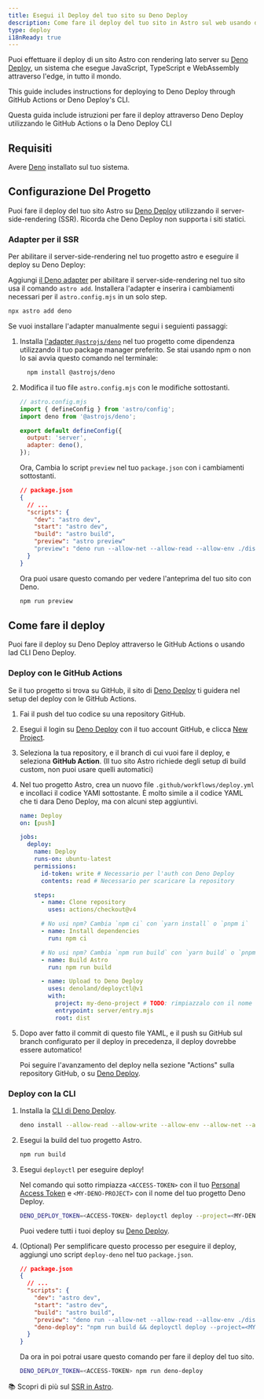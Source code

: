 ```yaml
---
title: Esegui il Deploy del tuo sito su Deno Deploy
description: Come fare il deploy del tuo sito in Astro sul web usando deno.
type: deploy
i18nReady: true
---
```


Puoi effettuare il deploy di un sito Astro con rendering lato server su [Deno Deploy](https://deno.com/deploy), un sistema che esegue JavaScript, TypeScript e WebAssembly attraverso l'edge, in tutto il mondo.

This guide includes instructions for deploying to Deno Deploy through GitHub Actions or Deno Deploy's CLI.

Questa guida include istruzioni per fare il deploy attraverso Deno Deploy utilizzando le GitHub Actions o la Deno Deploy CLI

## Requisiti

Avere [Deno](https://deno.com/) installato sul tuo sistema.

## Configurazione Del Progetto

Puoi fare il deploy del tuo sito Astro su [Deno Deploy](https://deno.com/deploy) utilizzando il server-side-rendering (SSR). Ricorda che Deno Deploy non supporta i siti statici.

### Adapter per il SSR

Per abilitare il server-side-rendering nel tuo progetto astro e eseguire il deploy su Deno Deploy:

Aggiungi [il Deno adapter][Deno adapter] per abilitare il server-side-rendering nel tuo sito usa il comando `astro add`. Installera l'adapter e inserira i cambiamenti necessari per il `astro.config.mjs` in un solo step.

```bash
npx astro add deno
```

Se vuoi installare l'adapter manualmente segui i seguienti passaggi:

1. Installa [l'adapter `@astrojs/deno`][Deno adapter] nel tuo progetto come dipendenza utilizzando il tuo package manager preferito. Se stai usando npm o non lo sai avvia questo comando nel terminale:

    ```bash
      npm install @astrojs/deno
    ```

1. Modifica il tuo file `astro.config.mjs` con le modifiche sottostanti.

    ```js ins={3,6-7}
    // astro.config.mjs
    import { defineConfig } from 'astro/config';
    import deno from '@astrojs/deno';

    export default defineConfig({
      output: 'server',
      adapter: deno(),
    });
    ```

    Ora, Cambia lo script `preview` nel tuo `package.json` con i cambiamenti sottostanti.

    ```json del={8} ins={9}
    // package.json
    {
      // ...
      "scripts": {
        "dev": "astro dev",
        "start": "astro dev",
        "build": "astro build",
        "preview": "astro preview"
        "preview": "deno run --allow-net --allow-read --allow-env ./dist/server/entry.mjs"
      }
    }
    ```

    Ora puoi usare questo comando per vedere l'anteprima del tuo sito con Deno.

    ```bash
    npm run preview
    ```

## Come fare il deploy

Puoi fare il deploy su Deno Deploy attraverso le GitHub Actions o usando lad CLI Deno Deploy.

### Deploy con le GitHub Actions

Se il tuo progetto si trova su GitHub, il sito di [Deno Deploy](https://dash.deno.com/) ti guidera nel setup del deploy con le GitHub Actions.

1. Fai il push del tuo codice su una repository GitHub.

1. Esegui il login su [Deno Deploy](https://dash.deno.com/) con il tuo account GitHub, e clicca [New Project](https://dash.deno.com).

1. Seleziona la tua repository, e il branch di cui vuoi fare il deploy, e seleziona **GitHub Action**. (Il tuo sito Astro richiede degli setup di build custom, non puoi usare quelli automatici)

1. Nel tuo progetto Astro, crea un nuovo file `.github/workflows/deploy.yml` e incollaci il codice YAMl sottostante. È molto simile a il codice YAML che ti dara Deno Deploy, ma con alcuni step aggiuntivi.

    ```yaml
    name: Deploy
    on: [push]

    jobs:
      deploy:
        name: Deploy
        runs-on: ubuntu-latest
        permissions:
          id-token: write # Necessario per l'auth con Deno Deploy
          contents: read # Necessario per scaricare la repository

        steps:
          - name: Clone repository
            uses: actions/checkout@v4

          # No usi npm? Cambia `npm ci` con `yarn install` o `pnpm i`
          - name: Install dependencies
            run: npm ci

          # No usi npm? Cambia `npm run build` con `yarn build` o `pnpm run build`
          - name: Build Astro
            run: npm run build

          - name: Upload to Deno Deploy
            uses: denoland/deployctl@v1
            with:
              project: my-deno-project # TODO: rimpiazzalo con il nome del tuo progetto Deno Deploy
              entrypoint: server/entry.mjs
              root: dist
    ```

1. Dopo aver fatto il commit di questo file YAML, e il push su GitHub sul branch configurato per il deploy in precedenza, il deploy dovrebbe essere automatico!

   Poi seguire l'avanzamento del deploy nella sezione "Actions" sulla repository GitHub, o su [Deno Deploy](https://dash.deno.com).


### Deploy con la CLI

1. Installa la [CLI di Deno Deploy](https://docs.deno.com/deploy/manual/deployctl).

    ```bash
    deno install --allow-read --allow-write --allow-env --allow-net --allow-run --no-check -r -f https://deno.land/x/deploy/deployctl.ts
    ```

1. Esegui la build del tuo progetto Astro.

    ```bash
    npm run build
    ```

1. Esegui `deployctl` per eseguire deploy!

   Nel comando qui sotto rimpiazza `<ACCESS-TOKEN>` con il tuo [Personal Access Token](https://dash.deno.com/account#access-tokens) e `<MY-DENO-PROJECT>` con il nome del tuo progetto Deno Deploy.

    ```bash
    DENO_DEPLOY_TOKEN=<ACCESS-TOKEN> deployctl deploy --project=<MY-DENO-PROJECT> --no-static --include=./dist ./dist/server/entry.mjs
    ```

    Puoi vedere tutti i tuoi deploy su [Deno Deploy](https://dash.deno.com).

1. (Optional) Per semplificare questo processo per eseguire il deploy, aggiungi uno script `deploy-deno` nel tuo `package.json`.

    ```json ins={9}
    // package.json
    {
      // ...
      "scripts": {
        "dev": "astro dev",
        "start": "astro dev",
        "build": "astro build",
        "preview": "deno run --allow-net --allow-read --allow-env ./dist/server/entry.mjs",
        "deno-deploy": "npm run build && deployctl deploy --project=<MY-DENO-PROJECT> --no-static --include=./dist ./dist/server/entry.mjs"
      }
    }
    ```

    Da ora in poi potrai usare questo comando per fare il deploy del tuo sito.

    ```bash
    DENO_DEPLOY_TOKEN=<ACCESS-TOKEN> npm run deno-deploy
    ```


📚 Scopri di più sul [SSR in Astro](/it/guides/server-side-rendering/).

[Deno adapter]: https://github.com/denoland/deno-astro-adapter
